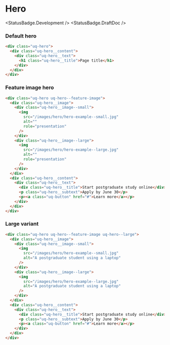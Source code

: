 
<Meta title="Components/Hero/All" />

# Hero

<StatusBadge.Development />
<StatusBadge.DraftDoc />

### Default hero

<Canvas sourceState="none" withToolbar>
  <Story id="components-hero--default-hero" height={300} />
</Canvas>

```html
<div class="uq-hero">
  <div class="uq-hero__content">
    <div class="uq-hero__text">
      <h1 class="uq-hero__title">Page title</h1>
    </div>
  </div>
</div>
```

### Feature image hero

<Canvas sourceState="none" withToolbar>
  <Story id="components-hero--feature-hero" height={505} />
</Canvas>

```html
<div class="uq-hero uq-hero--feature-image">
  <div class="uq-hero__image">
    <div class="uq-hero__image--small">
      <img
        src="/images/hero/hero-example--small.jpg"
        alt=""
        role="presentation"
      />
    </div>
    <div class="uq-hero__image--large">
      <img
        src="/images/hero/hero-example--large.jpg"
        alt=""
        role="presentation"
      />
    </div>
  </div>
  <div class="uq-hero__content">
    <div class="uq-hero__text">
      <div class="uq-hero__title">Start postgraduate study online</div>
      <p class="uq-hero__subtext">Apply by June 30</p>
      <p><a class="uq-button" href="#">Learn more</a></p>
    </div>
  </div>
</div>
```

### Large variant

<Canvas sourceState="none" withToolbar>
  <Story id="components-hero--large-hero" height={600} />
</Canvas>

```html
<div class="uq-hero uq-hero--feature-image uq-hero--large">
  <div class="uq-hero__image">
    <div class="uq-hero__image--small">
      <img
        src="/images/hero/hero-example--small.jpg"
        alt="A postgraduate student using a laptop"
      />
    </div>
    <div class="uq-hero__image--large">
      <img
        src="/images/hero/hero-example--large.jpg"
        alt="A postgraduate student using a laptop"
      />
    </div>
  </div>
  <div class="uq-hero__content">
    <div class="uq-hero__text">
      <div class="uq-hero__title">Start postgraduate study online</div>
      <p class="uq-hero__subtext">Apply by June 30</p>
      <p><a class="uq-button" href="#">Learn more</a></p>
    </div>
  </div>
</div>
```
